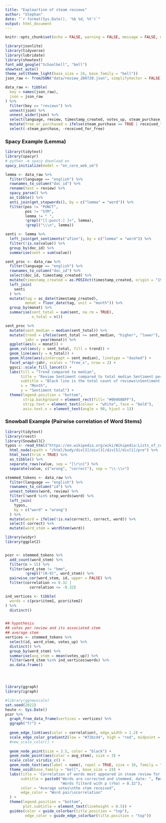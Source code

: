```yaml
---
title: "Exploartion of steam reviews"
author: "Stephan"
date: "`r format(Sys.Date(), '%b %d, %Y')`"
output: html_document
---
```


```r
knitr::opts_chunk$set(echo = FALSE, warning = FALSE, message = FALSE, dpi = 96)

library(jsonlite)
library(tidyverse)
library(lubridate)
library(showtext)
font_add_google("Schoolbell", "bell")
showtext_auto()
theme_set(theme_light(base_size = 24, base_family = "bell"))
json_raw <- fromJSON("data/review_280720.json", simplifyVector = FALSE)

data_raw <- tibble(
  key = names(json_raw),
  json = json_raw
) %>% 
  filter(key == "reviews") %>% 
  unnest(json) %>% 
  unnest_wider(json) %>%
  select(language, review, timestamp_created, votes_up, steam_purchase, received_for_free) %>% 
  mutate(free_or_purchased = ifelse(steam_purchase == TRUE | received_for_free == TRUE, TRUE, FALSE)) %>% 
  select(-steam_purchase, -received_for_free)
```

### Spacy Example (Lemma)

```r
library(tidytext)
library(spacyr)
# python -m spacy download en
spacy_initialize(model = "en_core_web_sm")  

lemma <- data_raw %>% 
  filter(language == "english") %>%  
  rownames_to_column("doc_id") %>% 
  rename(text = review) %>%
  spacy_parse() %>% 
  as_tibble() %>% 
  anti_join(get_stopwords(), by = c("lemma" = "word")) %>%
  filter(pos != "PUNCT",
         pos != "SYM",
         lemma != " ",
         !grepl("[[:punct:] ]+", lemma),
         !grepl("\\\n", lemma)) 

senti <- lemma %>% 
  left_join(get_sentiments("afinn"), by = c("lemma" = "word")) %>% 
  filter(!is.na(value)) %>% 
  group_by(doc_id) %>% 
  summarise(sent = sum(value))

sent_proc <- data_raw %>% 
  filter(language == "english") %>%  
  rownames_to_column("doc_id") %>% 
  select(doc_id, timestamp_created) %>% 
  mutate(timestamp_created = as.POSIXct(timestamp_created, origin = "1970-01-01")) %>% 
  left_join(
    senti
  ) %>% 
  mutate(tag = as_date(timestamp_created), 
         monat = floor_date(tag, unit = "month")) %>% 
  group_by(monat) %>% 
  summarise(sent_total = sum(sent, na.rm = TRUE),
            n_total = n()) 

sent_proc %>% 
  mutate(sent_median = median(sent_total)) %>% 
  mutate(trend = ifelse(sent_total >= sent_median, "higher", "lower"), 
         jahr = year(monat)) %>% 
  ggplot(aes(x = monat)) +
  geom_col(aes(y = sent_total, fill = trend)) +
  geom_line(aes(y = n_total)) +
  geom_hline(aes(yintercept = sent_median), linetype = "dashed") +
  facet_wrap(~jahr, scales = "free_x", nrow = 2) + 
  ggsci::scale_fill_lancet() +
  labs(fill = "Trend compared to median",
       title = "Review Sentiment compared to total median Sentiment per month",
       subtitle = "Black line is the total count of reviews\nSentiment: afinn; gameid: 280720", 
       x = "Month",
       y = "Sentiment total") +
  theme(legend.position = "bottom",
        strip.background = element_rect(fill= "#00468BFF"),
        strip.text = element_text(colour = "white", face = "bold"),
        axis.text.x = element_text(angle = 90, hjust = 1))
```

### Snowball Example (Pairwise correlation of Word Stems)

```r
library(tidytext)
library(rvest)
library(SnowballC)
typos <- read_html("https://en.wikipedia.org/wiki/Wikipedia:Lists_of_common_misspellings/For_machines") %>% 
  html_node(xpath = "/html/body/div[3]/div[3]/div[5]/div[1]/pre") %>% 
  html_text(trim = TRUE) %>% 
  as_tibble() %>% 
  separate_rows(value, sep = "[\r\n]") %>% 
  separate(value, c("wrong", "correct"), sep = "\\-\\>")

stemmed_tokens <- data_raw %>% 
  filter(language == "english") %>% 
  rownames_to_column("id") %>% 
  unnest_tokens(word, review) %>% 
  filter(!word %in% stop_words$word) %>% 
  left_join(
    typos,
    by = c("word" = "wrong")
  ) %>% 
  mutate(word = ifelse(!is.na(correct), correct, word)) %>% 
  select(-correct) %>% 
  mutate(word_stem = wordStem(word))

library(widyr)
library(ggplot2)


pcor <- stemmed_tokens %>%
  add_count(word_stem) %>% 
  filter(n > 15) %>% 
  filter(word_stem != "hmm",
         !grepl("[0-9]", word_stem)) %>% 
  pairwise_cor(word_stem, id, upper = FALSE) %>% 
  filter(correlation >= 0.32 |
           correlation <= -0.32)

ind_vertices <- tibble(
  words = c(pcor$item1, pcor$item2)
) %>% 
  distinct()


## hypothesis
## votes per review and its associated stem
## average stem
vertices <- stemmed_tokens %>% 
  select(id, word_stem, votes_up) %>% 
  distinct() %>% 
  group_by(word_stem) %>% 
  summarise(avg_stem = mean(votes_up)) %>% 
  filter(word_stem %in% ind_vertices$words) %>% 
  as.data.frame()




library(ggraph)
library(igraph)

#library(ggnewscale)
set.seed(2021)
heute <- Sys.Date()
pcor %>% 
  graph_from_data_frame(vertices = vertices) %>% 
  ggraph("fr") +
  
  geom_edge_link(aes(color = correlation), edge_width = 1.2) +
  scale_edge_color_gradient2(low = "#72bcd4", high = "red", midpoint = 0.6) +
  #new_scale_color() +
  
  geom_node_point(size = 3.5, color = "black") +
  geom_node_point(aes(color = avg_stem), size = 3) +
  scale_color_viridis_c() +
  geom_node_text(aes(label = name), repel = TRUE, size = 10, family = "bell") +
  theme_void(base_family = "bell", base_size = 24) +
  labs(title = 'Correlation of words most appeared in steam review for game: 280720',
       subtitle = paste0("Words are corrected and stemmed, date: ", format(heute, "%b %d, %Y"), "\n",
                         "Words filterd with p (rho) > 0.32"),
       color = "Average votes\nthe stem received",
       edge_color = "Word pair\ncorrelation"
  ) +
  theme(legend.position = "bottom",
        plot.subtitle = element_text(lineheight = 0.5)) +
  guides(color = guide_colorbar(title.position = "top"),
         edge_color = guide_edge_colorbar(title.position = "top"))
```

